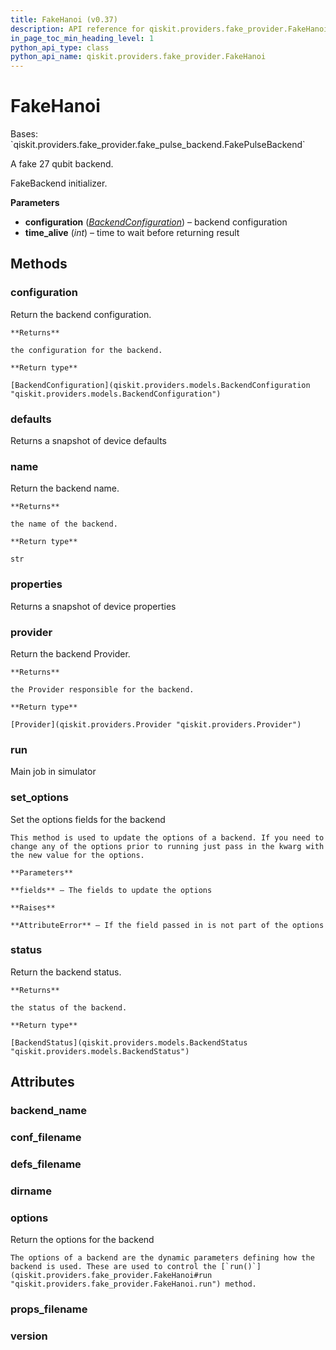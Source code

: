 ```yaml
---
title: FakeHanoi (v0.37)
description: API reference for qiskit.providers.fake_provider.FakeHanoi in qiskit v0.37
in_page_toc_min_heading_level: 1
python_api_type: class
python_api_name: qiskit.providers.fake_provider.FakeHanoi
---
```


# FakeHanoi

<Class id="qiskit.providers.fake_provider.FakeHanoi" isDedicatedPage={true} github="https://github.com/qiskit/qiskit/tree/stable/0.21/qiskit/providers/fake_provider/backends/hanoi/fake_hanoi.py" signature="FakeHanoi" modifiers="class">
  Bases: `qiskit.providers.fake_provider.fake_pulse_backend.FakePulseBackend`

  A fake 27 qubit backend.

  FakeBackend initializer.

  **Parameters**

  *   **configuration** ([*BackendConfiguration*](qiskit.providers.models.BackendConfiguration "qiskit.providers.models.BackendConfiguration")) – backend configuration
  *   **time\_alive** (*int*) – time to wait before returning result

  ## Methods

  <span id="qiskit-providers-fake-provider-fakehanoi-configuration" />

  ### configuration

  <Function id="qiskit.providers.fake_provider.FakeHanoi.configuration" signature="FakeHanoi.configuration()">
    Return the backend configuration.

    **Returns**

    the configuration for the backend.

    **Return type**

    [BackendConfiguration](qiskit.providers.models.BackendConfiguration "qiskit.providers.models.BackendConfiguration")
  </Function>

  <span id="qiskit-providers-fake-provider-fakehanoi-defaults" />

  ### defaults

  <Function id="qiskit.providers.fake_provider.FakeHanoi.defaults" signature="FakeHanoi.defaults()">
    Returns a snapshot of device defaults
  </Function>

  <span id="qiskit-providers-fake-provider-fakehanoi-name" />

  ### name

  <Function id="qiskit.providers.fake_provider.FakeHanoi.name" signature="FakeHanoi.name()">
    Return the backend name.

    **Returns**

    the name of the backend.

    **Return type**

    str
  </Function>

  <span id="qiskit-providers-fake-provider-fakehanoi-properties" />

  ### properties

  <Function id="qiskit.providers.fake_provider.FakeHanoi.properties" signature="FakeHanoi.properties()">
    Returns a snapshot of device properties
  </Function>

  <span id="qiskit-providers-fake-provider-fakehanoi-provider" />

  ### provider

  <Function id="qiskit.providers.fake_provider.FakeHanoi.provider" signature="FakeHanoi.provider()">
    Return the backend Provider.

    **Returns**

    the Provider responsible for the backend.

    **Return type**

    [Provider](qiskit.providers.Provider "qiskit.providers.Provider")
  </Function>

  <span id="qiskit-providers-fake-provider-fakehanoi-run" />

  ### run

  <Function id="qiskit.providers.fake_provider.FakeHanoi.run" signature="FakeHanoi.run(run_input, **kwargs)">
    Main job in simulator
  </Function>

  <span id="qiskit-providers-fake-provider-fakehanoi-set-options" />

  ### set\_options

  <Function id="qiskit.providers.fake_provider.FakeHanoi.set_options" signature="FakeHanoi.set_options(**fields)">
    Set the options fields for the backend

    This method is used to update the options of a backend. If you need to change any of the options prior to running just pass in the kwarg with the new value for the options.

    **Parameters**

    **fields** – The fields to update the options

    **Raises**

    **AttributeError** – If the field passed in is not part of the options
  </Function>

  <span id="qiskit-providers-fake-provider-fakehanoi-status" />

  ### status

  <Function id="qiskit.providers.fake_provider.FakeHanoi.status" signature="FakeHanoi.status()">
    Return the backend status.

    **Returns**

    the status of the backend.

    **Return type**

    [BackendStatus](qiskit.providers.models.BackendStatus "qiskit.providers.models.BackendStatus")
  </Function>

  ## Attributes

  ### backend\_name

  <Attribute id="qiskit.providers.fake_provider.FakeHanoi.backend_name" attributeValue="'fake_hanoi'" />

  ### conf\_filename

  <Attribute id="qiskit.providers.fake_provider.FakeHanoi.conf_filename" attributeValue="'conf_hanoi.json'" />

  ### defs\_filename

  <Attribute id="qiskit.providers.fake_provider.FakeHanoi.defs_filename" attributeValue="'defs_hanoi.json'" />

  ### dirname

  <Attribute id="qiskit.providers.fake_provider.FakeHanoi.dirname" attributeValue="'/home/runner/work/qiskit/qiskit/.tox/docs/lib/python3.8/site-packages/qiskit/providers/fake_provider/backends/hanoi'" />

  ### options

  <Attribute id="qiskit.providers.fake_provider.FakeHanoi.options">
    Return the options for the backend

    The options of a backend are the dynamic parameters defining how the backend is used. These are used to control the [`run()`](qiskit.providers.fake_provider.FakeHanoi#run "qiskit.providers.fake_provider.FakeHanoi.run") method.
  </Attribute>

  ### props\_filename

  <Attribute id="qiskit.providers.fake_provider.FakeHanoi.props_filename" attributeValue="'props_hanoi.json'" />

  ### version

  <Attribute id="qiskit.providers.fake_provider.FakeHanoi.version" attributeValue="1" />
</Class>

